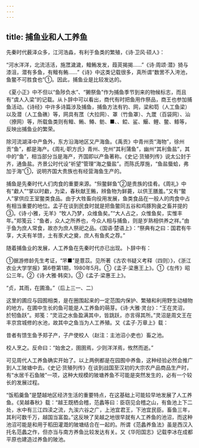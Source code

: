 ```yaml
---
---
---
```

title: 捕鱼业和人工养鱼
---



先秦时代薮泽众多，江河浩淼，有利于鱼类的繁殖，《诗·卫风·硕人》：

“河水洋洋，北流活活，施罛濊濊，鳣鲔发发，葭菼揭揭……”《诗·周颂·潜》猗与漆沮，潜有多鱼，有鳣有鲔……”《诗》中这类记载很多，真所谓“数罟不入洿池，鱼鳖不可胜食也”①。因此，捕鱼业是比较发达的。

《夏小正》中不但以“鱼陟负水”、“獭祭鱼”作为捕鱼季节到来的物候标志，而且有“虞人入梁”的记载。从卜辞中可以看出，商代有时把鱼用作祭品，商王也参加捕鱼活动。《诗经》中许多诗篇涉及捕鱼，捕鱼方法有钓、网，梁和笱（人工鱼梁）以及潜（人工鱼礁）等，网具有罛（大拉网）、罩（竹鱼罩）、九罭（百袋网）、汕（撩网）等，所载鱼类则有鳣、鲔、鳟、鲂、■、、鲿、鲨、鰋、鲤、鳖、鲦等，反映出捕鱼业的繁荣。

除河流湖泽中产鱼外，东方沿海地区又产海鱼。《禹贡》中青州贡“海物”，徐州贡“鱼”，都是海产。《周礼·职方氏》青州、兖州“其利蒲鱼”，幽州“其利鱼盐”，其中的“鱼”，相当部分当是海产，齐国即以产鱼著称。《史记·货殖列传》说太公封于齐，通鱼盐。齐景公时代设“祈望”管理“海之蜃盐”。而陈氏厚施，“鱼盐蜃蛤，弗加于海”①，说明齐国大贵族也有经营海鱼生产的。

捕鱼是先秦时代人们肉食的重要来源。“炰鳖鲜鱼”②是贵族的佳肴。《周礼》中有“䲣人”“掌以时䲣，为梁，春秋献王鲔，辨鱼物为鲜薧，以供王膳羞。”又有“鳖人”掌供应王室鳖类食品。由于大牲畜向役用发展，鱼类食品在一般人的肉食中占有相当重要的地位。孟子在谈到民食时就是把鱼鳖同五谷和鸡豚狗彘之畜并提的③。《诗·小雅，无羊》“牧人乃梦，众维鱼矣。”“大人占之，众惟鱼矣，实惟丰年。”郑笺云：“鱼者，众人之所养也，今众人相与捕鱼，则是岁熟相供养之祥。”由于鱼为庶人常食，故亦为庶人祭祀之品。《国语·楚语上》：“祭典有之曰：国君有牛享，大夫有羊馈，土有豕犬之奠，庶人有鱼炙之荐。”

随着捕鱼业的发展，人工养鱼在先秦时代亦已出现。卜辞中有：

①据游修龄先生考证，“芣■”是薏苡。见所著《古农书疑义考释（四则）》，《浙江衣业大学学报》第6卷第1期，1980年5月。①《孟子·梁惠王上》。①《左传》昭公三年。②《诗·大雅·韩奕》。③《孟子·梁惠王上》。

“贞，其雨，在圃渔。”（后上三一、二）

这里的圃应与园囿相类，是在圈围起来的一定范围内保护、繁殖和利用野生动植物的地方。在圃中生长的鱼可能是人工养鱼的萌芽。《诗·大雅·灵台》：“王在灵沼，於牣鱼跃”。郑笺：“灵沼之水鱼盈满其中，皆跳跃，亦言得其所。”灵沼是周文王在丰京宫城修的水池，故其中之鱼当为人工养殖。又《孟子·万章上》载：

昔者有馈生鱼予郑子产，子产使校人（赵注：主池沼小吏也）畜之池。

校人烹之。反命曰：“始舍之，圉圉焉，少则洋洋焉，攸然而逝。”

可见周代人工养鱼确实开始了。以上两例都是在园囿中养鱼，这种经验必然会推广到人工陂塘中去。《史记·货殖列传》在谈到战国至汉初的大宗农产品商品生产时，有“水居千石鱼陂”一项，这种大规模的陂塘养鱼不可能是突然发生的，必有一个较长的发展过程。

“饭稻羹鱼”是楚越地区经济生活的重要特点，在这基础上可能较早地发展了人工养鱼。《吴越春秋》载：“越王既栖会稽，范蠡等曰：臣窃见会稽之山，有鱼池上下二处，水中有三江四渎之流，九涘六谷之广，上池宜君王，下池宜民臣。畜鱼三年，其利可数千万，越国当富盈。”这反映了吴越之地很早就有人工养鱼的池沼，而这种池沼可能是和用于稻田灌溉的陂塘结合在一起的。所谓《范蠡养鱼法》虽是西汉入托名范蠡之作，但亦当与南方养鱼比较发达有关。又《华阳国志》记载李冰在成都平原也建造过养鱼的陂池。